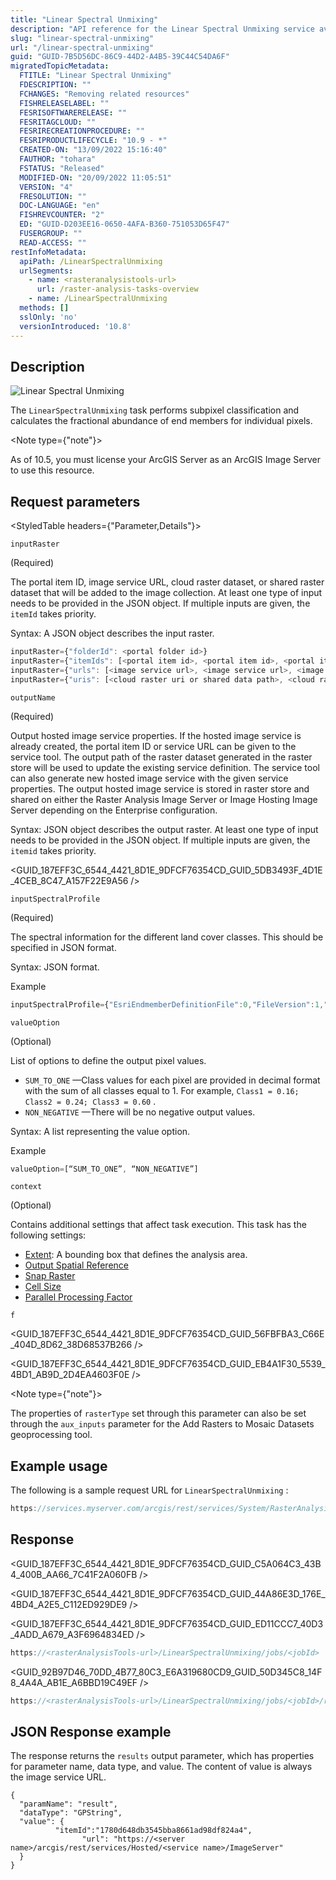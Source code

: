 ```yaml
---
title: "Linear Spectral Unmixing"
description: "API reference for the Linear Spectral Unmixing service available in ArcGIS Enterprise."
slug: "linear-spectral-unmixing"
url: "/linear-spectral-unmixing"
guid: "GUID-7B5D56DC-86C9-44D2-A4B5-39C44C54DA6F"
migratedTopicMetadata:
  FTITLE: "Linear Spectral Unmixing"
  FDESCRIPTION: ""
  FCHANGES: "Removing related resources"
  FISHRELEASELABEL: ""
  FESRISOFTWARERELEASE: ""
  FESRITAGCLOUD: ""
  FESRIRECREATIONPROCEDURE: ""
  FESRIPRODUCTLIFECYCLE: "10.9 - *"
  CREATED-ON: "13/09/2022 15:16:40"
  FAUTHOR: "tohara"
  FSTATUS: "Released"
  MODIFIED-ON: "20/09/2022 11:05:51"
  VERSION: "4"
  FRESOLUTION: ""
  DOC-LANGUAGE: "en"
  FISHREVCOUNTER: "2"
  ED: "GUID-D203EE16-0650-4AFA-B360-751053D65F47"
  FUSERGROUP: ""
  READ-ACCESS: ""
restInfoMetadata:
  apiPath: /LinearSpectralUnmixing
  urlSegments:
    - name: <rasteranalysistools-url>
      url: /raster-analysis-tasks-overview
    - name: /LinearSpectralUnmixing
  methods: []
  sslOnly: 'no'
  versionIntroduced: '10.8'
---
```



## Description

![Linear Spectral Unmixing](./images/GUID-BE5DFCC7-4490-4BC6-BDF6-B0B89D6FA395-web.png)

The `LinearSpectralUnmixing`  task performs subpixel classification and calculates the fractional abundance of end members for individual pixels.

<Note type={"note"}>

As of 10.5, you must license your ArcGIS Server as an ArcGIS Image Server to use this resource.

</Note>

##  Request parameters

<StyledTable headers={"Parameter,Details"}>

<StyledTableRow>

<StyledTableCell cellStyle="markdown">

`inputRaster` 

(Required)

</StyledTableCell>

<StyledTableCell cellStyle="markdown">

The portal item ID, image service URL, cloud raster dataset, or shared raster dataset that will be added to the image collection. At least one type of input needs to be provided in the JSON object. If multiple inputs are given, the `itemId`  takes priority.

Syntax: A JSON object describes the input raster.

```javascript
inputRaster={"folderId": <portal folder id>}
inputRaster={"itemIds": [<portal item id>, <portal item id>, <portal item id>]}
inputRaster={"urls": [<image service url>, <image service url>, <image service url>]}
inputRaster={"uris": [<cloud raster uri or shared data path>, <cloud raster uri or shared data path>]}
```

 

</StyledTableCell>

</StyledTableRow>

<StyledTableRow>

<StyledTableCell cellStyle="markdown">

`outputName` 

(Required)

</StyledTableCell>

<StyledTableCell cellStyle="markdown">

Output hosted image service properties. If the hosted image service is already created, the portal item ID or service URL can be given to the service tool. The output path of the raster dataset generated in the raster store will be used to update the existing service definition. The service tool can also generate new hosted image service with the given service properties. The output hosted image service is stored in raster store and shared on either the Raster Analysis Image Server or Image Hosting Image Server depending on the Enterprise configuration.

Syntax: JSON object describes the output raster. At least one type of input needs to be provided in the JSON object. If multiple inputs are given, the `itemid`  takes priority.

<GUID_187EFF3C_6544_4421_8D1E_9DFCF76354CD_GUID_5DB3493F_4D1E_4CEB_8C47_A157F22E9A56 />

</StyledTableCell>

</StyledTableRow>

<StyledTableRow>

<StyledTableCell cellStyle="markdown">

`inputSpectralProfile` 

(Required)

</StyledTableCell>

<StyledTableCell cellStyle="markdown">

The spectral information for the different land cover classes. This should be specified in JSON format.

Syntax: JSON format.

Example

```javascript
inputSpectralProfile={"EsriEndmemberDefinitionFile":0,"FileVersion":1,"NumberOfEndmembers":3,"NumberOfBands":7,"Endmembers":[{"ID":1,"Name":"urban","SpectralProfile":[88,42,48,38,86,115,59,10]},{"ID" : 2,"Name":"vegetation","SpectralProfile":[50,21,20,35,50,110,23,20]},{"ID":3,"Name":"water","SpectralProfile":[51,20,14,9,7,116,4,30]}]}
```

 

</StyledTableCell>

</StyledTableRow>

<StyledTableRow>

<StyledTableCell cellStyle="markdown">

`valueOption` 

(Optional)

</StyledTableCell>

<StyledTableCell cellStyle="markdown">

List of options to define the output pixel values.

-   `SUM_TO_ONE` —Class values for each pixel are provided in decimal format with the sum of all classes equal to 1. For example, `Class1 = 0.16; Class2 = 0.24; Class3 = 0.60` .
-   `NON_NEGATIVE` —There will be no negative output values.

Syntax: A list representing the value option.

Example

```javascript
valueOption=[“SUM_TO_ONE”, “NON_NEGATIVE”]
```

 

</StyledTableCell>

</StyledTableRow>

<StyledTableRow>

<StyledTableCell cellStyle="markdown">

`context` 

(Optional)

</StyledTableCell>

<StyledTableCell cellStyle="markdown">

Contains additional settings that affect task execution. This task has the following settings:

-   [Extent](/extent-ra): A bounding box that defines the analysis area.
-   [Output Spatial Reference](/output-spatial-reference)
-   [Snap Raster](/snap-raster)
-   [Cell Size](/cell-size)
-   [Parallel Processing Factor](/parallel-processing-factor)

</StyledTableCell>

</StyledTableRow>

<StyledTableRow>

<StyledTableCell cellStyle="markdown">

`f` 

</StyledTableCell>

<StyledTableCell cellStyle="markdown">

<GUID_187EFF3C_6544_4421_8D1E_9DFCF76354CD_GUID_56FBFBA3_C66E_404D_8D62_38D68537B266 />

<GUID_187EFF3C_6544_4421_8D1E_9DFCF76354CD_GUID_EB4A1F30_5539_4BD1_AB9D_2D4EA4603F0E />

</StyledTableCell>

</StyledTableRow>

</StyledTable>

<Note type={"note"}>

The properties of `rasterType`  set through this parameter can also be set through the `aux_inputs`  parameter for the Add Rasters to Mosaic Datasets geoprocessing tool.

</Note>

## Example usage

The following is a sample request URL for `LinearSpectralUnmixing` :

```javascript
https://services.myserver.com/arcgis/rest/services/System/RasterAnalysisTools/GPServer/LinearSpectralUnmixing
```

 

## Response

<GUID_187EFF3C_6544_4421_8D1E_9DFCF76354CD_GUID_C5A064C3_43B4_400B_AA66_7C41F2A060FB />

<GUID_187EFF3C_6544_4421_8D1E_9DFCF76354CD_GUID_44A86E3D_176E_4BD4_A2E5_C112ED929DE9 />

<GUID_187EFF3C_6544_4421_8D1E_9DFCF76354CD_GUID_ED11CCC7_40D3_4ADD_A679_A3F6964834ED />

```javascript
https://<rasterAnalysisTools-url>/LinearSpectralUnmixing/jobs/<jobId>
```

 

<GUID_92B97D46_70DD_4B77_80C3_E6A319680CD9_GUID_50D345C8_14F8_4A4A_AB1E_A6BBD19C49EF />

```javascript
https://<rasterAnalysisTools-url>/LinearSpectralUnmixing/jobs/<jobId>/results/result
```

 

## JSON Response example

The response returns the `results`  output parameter, which has properties for parameter name, data type, and value. The content of value is always the image service URL.

```other
{
  "paramName": "result",
  "dataType": "GPString",
  "value": {
		  "itemId":"1780d648db3545bba8661ad98df824a4",
				"url": "https://<server name>/arcgis/rest/services/Hosted/<service name>/ImageServer"
  }
}
```

 
